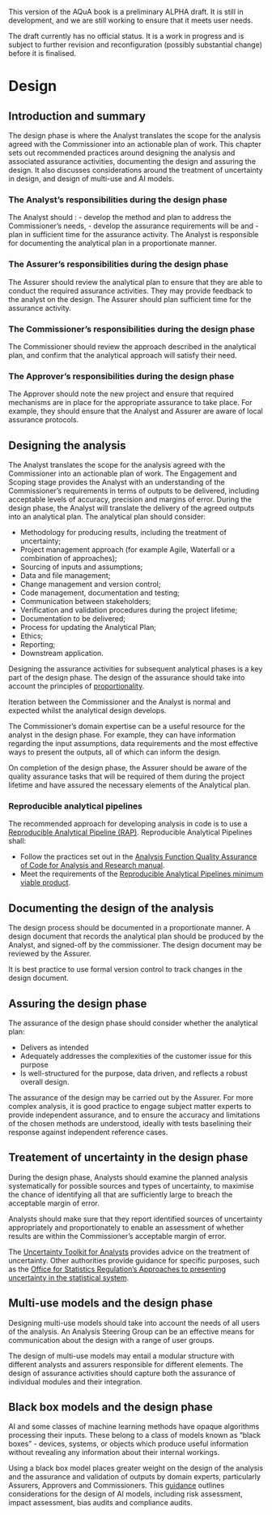 ::: {.callout-important}
This version of the AQuA book is a preliminary ALPHA draft.  It is still in development, and we are still working to ensure that it meets user needs. 

The draft currently has no official status. It is a work in progress and is subject to further revision and reconfiguration (possibly substantial change) before it is finalised. 
:::

# Design

## Introduction and summary

The design phase is where the Analyst translates the scope for the analysis agreed with the Commissioner into an actionable plan of work. This chapter sets out recommended practices around designing the analysis and associated assurance activities, documenting the design and assuring the design. It also discusses considerations around the treatment of uncertainty in design, and design of multi-use and AI models.

### The Analyst's responsibilities during the design phase
The Analyst should : 
-   develop the method and plan  to address the Commissioner’s needs, 
-   develop the assurance requirements will be and 
-   plan in sufficient time for the assurance activity. 
The Analyst is responsible for documenting the analytical plan in a proportionate manner.

### The Assurer's responsibilities during the design phase
The Assurer should review the analytical plan to ensure that they are able to conduct the required assurance activities. They may provide feedback to the analyst on the design. The Assurer should plan sufficient time for the assurance activity. 

### The Commissioner's responsibilities during the design phase
The Commissioner should review the approach described in the analytical plan, and confirm that the analytical approach will satisfy their need.

### The Approver's responsibilities during the design phase
The Approver should note the new project and ensure that required mechanisms are in place for the appropriate assurance to take place. For example, they should ensure that the Analyst and Assurer are aware of local assurance protocols.    

## Designing the analysis

The Analyst translates the scope for the analysis agreed with the Commissioner into an actionable plan of work.   The Engagement and Scoping stage provides the Analyst with an understanding of the Commissioner's requirements in terms of outputs to be delivered, including acceptable levels of accuracy, precision and margins of error. During the design phase, the Analyst will translate the delivery of the agreed outputs into an analytical plan. The analytical plan should consider:

* Methodology for producing results, including the treatment of uncertainty;
* Project management approach (for example Agile, Waterfall or a combination of approaches);
* Sourcing of inputs and assumptions;
* Data and file management;
* Change management and version control;
* Code management, documentation and testing;
* Communication between stakeholders;
* Verification and validation procedures during the project lifetime;
* Documentation to be delivered;
* Process for updating the Analytical Plan;
* Ethics;
* Reporting;
* Downstream application.

Designing the assurance activities for subsequent analytical phases is a key part of the design phase. The design of the assurance should take into account the principles of [proportionality](./proportionality.qmd). 

Iteration between the Commissioner and the Analyst is normal and expected whilst the analytical design develops. 

The Commissioner's domain expertise can be a useful resource for the analyst in the design phase. For example, they can have information regarding the input assumptions, data requirements and the most effective ways to present the outputs, all of which can inform the design.

On completion of the design phase, the Assurer should be aware of the quality assurance tasks that will be required of them during the project lifetime and have assured the necessary elements of the Analytical plan.

### Reproducible analytical pipelines

The recommended approach for developing analysis in code is to use a [Reproducible Analytical Pipeline (RAP)](https://analysisfunction.civilservice.gov.uk/support/reproducible-analytical-pipelines/). Reproducible Analytical Pipelines shall:

* Follow the practices set out in the [Analysis Function Quality Assurance of Code for Analysis and Research manual](https://best-practice-and-impact.github.io/qa-of-code-guidance/intro.html).
* Meet the requirements of the [Reproducible Analytical Pipelines minimum viable product](https://github.com/best-practice-and-impact/rap_mvp_maturity_guidance/blob/master/Reproducible-Analytical-Pipelines-MVP.md).


## Documenting the design of the analysis

The design process should be documented in a proportionate manner. A design document that records the analytical plan should be produced by the Analyst, and signed-off by the commissioner. The design document may be reviewed by the Assurer.

It is best practice to use formal version control to track changes in the design document. 


## Assuring the design phase

The assurance of the design phase should consider whether the analytical plan:  

* Delivers as intended
* Adequately addresses the complexities of the customer issue for this purpose 
* Is well-structured for the purpose, data driven, and reflects a robust overall design.

The assurance of the design may be carried out by the Assurer. For more complex analysis, it is good practice to engage subject matter experts to provide independent assurance, and to ensure the accuracy and limitations of the chosen methods are understood, ideally with tests baselining their response against independent reference cases.



 




## Treatement of uncertainty in the design phase

During the design phase, Analysts should examine the planned analysis systematically for possible sources and types of uncertainty, to maximise the chance of identifying all that are sufficiently large to breach the acceptable margin of error.

Analysts should make sure that they report identified sources of uncertainty appropriately and proportionately to enable an assessment of whether results are within the Commissioner’s acceptable margin of error.

The [Uncertainty Toolkit for Analysts](https://analystsuncertaintytoolkit.github.io/UncertaintyWeb/index.html) provides advice on the treatment of uncertainty. Other authorities provide guidance for specific purposes, such as the [Office for Statistics Regulation's Approaches to presenting uncertainty in the statistical system](https://osr.statisticsauthority.gov.uk/publication/approaches-to-presenting-uncertainty-in-the-statistical-system/pages/1/).




## Multi-use models and the design phase

Designing multi-use models should take into account the needs of all users of the analysis. An Analysis Steering Group can be an effective means for communication about the design with a range of user groups. 

The design of multi-use models may entail a modular structure with different analysts and assurers responsible for different elements. The design of assurance activities should capture both the assurance of individual modules and their integration.

## Black box models and the design phase

AI and some classes of machine learning methods have opaque algorithms processing their inputs. These belong to a class of models known as “black boxes” - devices, systems, or objects which produce useful information without revealing any information about their internal workings.

Using a black box model places greater weight on the design of the analysis and the assurance and validation of outputs by domain experts, particularly Assurers, Approvers and Commissioners.    This [guidance](https://www.gov.uk/government/publications/introduction-to-ai-assurance/introduction-to-ai-assurance) outlines considerations for the design of AI models, including risk assessment, impact assessment, bias audits and compliance audits.
